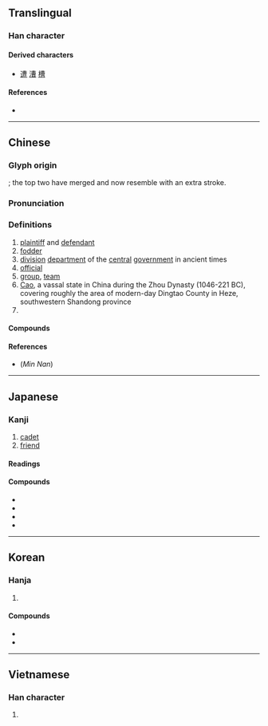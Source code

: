 {{also|曺}}
{{character info}}
==Translingual==

===Han character===
{{Han char|rn=73|rad=曰|as=07|sn=11|four=55606|canj=TWA|ids=⿱⿻一曲曰}}

====Derived characters====
* [[遭]] [[漕]] [[槽]]

====References====
* {{Han ref|kx=0502.130|dkj=14297|dj=0876.030|hdz=21511.060|uh=66F9|ud=26361|bh=B1E4|bd=45540}}

----

==Chinese==
{{zh-forms}}

===Glyph origin===
{{Han etym}}
{{Han compound|東|東|曰}}; the top two {{lang|zh|東}} have merged and now resemble {{m|zh|曲}} with an extra stroke.

===Pronunciation===
{{zh-pron
|m=cáo
|m-s=
|c=cou4
|c-t=
|g=
|h=pfs=chhò
|j=
|mb=cǎu
|md=cò̤
|mn=tw,xm,zz:chô/qz:chô͘
|mn-t=
|w=3zau
|x=
|mc=y
|oc=y
|ma=
|cat=n
}}

===Definitions===
{{zh-hanzi}}

# [[plaintiff]] and [[defendant]]
# [[fodder]]
# [[division]] [[department]] of the [[central]] [[government]] in ancient times
# [[official]]
# [[group]], [[team]]
# [[w:Cao (state)|Cao]], a vassal state in China during the Zhou Dynasty (1046-221 BC), covering roughly the area of modern-day Dingtao County in Heze, southwestern Shandong province
# {{surname|zh}}

====Compounds====
{{zh-der|仙曹|兒曹|倒曹|坐曹|印曹|儀曹|三曹對案|市曹|徐母罵曹|天曹|功曹|分曹|敖曹|我曹|曹劌論戰|爾曹|捉放曹|清曹峻府|曹魏|曹洞宗|才當曹斗|曹全碑|曹門|法曹|曹族|曹娥江|曹柯之盟|曹娥碑|曹國舅|曹丘|擊鼓罵曹|曹社之謀|陰曹|賊曹|綁赴市曹|蕭曹|部曹|陰曹地府|蕭規曹隨|曹市|曹楊|馬曹廟}}

====References====
* (''Min Nan'') {{thcwd|41170}}

{{zh-cat|Occupations|Places in China}}

----

==Japanese==

===Kanji===
{{ja-kanji|grade=c|rs=曰07}}

# [[cadet]]
# [[friend]]

====Readings====
{{ja-readings
|goon=ぞう<ざう
|kanon=そう<さう
|kun=つかさ-, ともがら-, へや
}}

====Compounds====
* {{ja-r|軍曹|ぐんそう}}
* {{ja-r|曹長|そうちょう}}
* {{ja-r|御曹司|おんぞうし}}
* {{ja-r|重曹|じゅうそう}}

----

==Korean==

===Hanja===
{{ko-hanja|조}}

# {{rfdef|ko|sort=曰07}}

====Compounds====
* {{ko-l|曹溪宗|조계종}}
* {{ko-l|六曹|육조}}

----

==Vietnamese==

===Han character===
{{vi-readings|readings=Tào|rs=曰07}}

# {{rfdef|vi|sort=曰07}}
